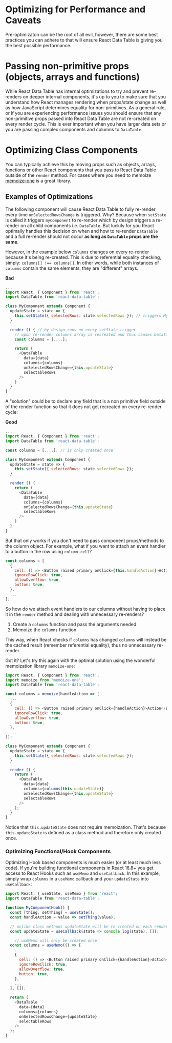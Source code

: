 
<Meta title="Performance/Optimization" id="performance-optimization" />

# Optimizing for Performance and Caveats

Pre-optimizaton can be the root of all evil, however, there are some best practices you can adhere to that will ensure React Data Table is giving you the best possible performance.

# Passing non-primitive props (objects, arrays and functions)

While React Data Table has internal optimizations to try and prevent re-renders on deeper internal components, it's up to you to make sure that you understand how React manages rendering when props/state change as well as how JavaScript determines equality for non-primitives. As a general rule, or if you are experiencing performance issues you should ensure that any non-primitive props passed into React Data Table are not re-created on every render cycle. This is ever important when you have larger data sets or you are passing complex components and columns to `DataTable`.

# Optimizing Class Components

You can typically achieve this by moving props such as objects, arrays, functions or other React components that you pass to React Data Table outside of the `render` method. For cases where you need to memoize [memoize-one](https://github.com/alexreardon/memoize-one) is a great library.

## Examples of Optimizations

The following component will cause React Data Table to fully re-render every time `onSelectedRowsChange` is triggered. Why? Because when `setState` is called it triggers `myComponent` to re-render which by design triggers a re-render on all child components i.e. `DataTable`. But luckily for you React optimally handles this decision on when and how to re-render `DataTable` and a full re-render should not occur **as long as `DataTable` props are the same**.

However, in the example below `columns` changes on every re-render because it's being re-created. This is due to referential equality checking, simply: `columns[] !== columns[]`. In other words, while both instances of `columns` contain the same elements, they are "different" arrays.

**Bad**

```js
...
import React, { Component } from 'react';
import DataTable from 'react-data-table';

class MyComponent extends Component {
  updateState = state => {
    this.setState({ selectedRows: state.selectedRows }); // triggers MyComponent to re-render with new state
  }

  render () { // by design runs on every setState trigger
    // upon re-render columns array is recreated and thus causes DataTable to re-render
    const columns = [....];

    return (
      <DataTable
        data={data}
        columns={columns}
        onSelectedRowsChange={this.updateState}
        selectableRows
      />
    )
  }
}
```

A "solution" could be to declare any field that is a non primitive field outside of the render function so that it does not get recreated on every re-render cycle:

**Good**

```js
...
import React, { Component } from 'react';
import DataTable from 'react-data-table';

const columns = [....]; // is only created once

class MyComponent extends Component {
  updateState = state => {
    this.setState({ selectedRows: state.selectedRows });
  }

  render () {
    return (
      <DataTable
        data={data}
        columns={columns}
        onSelectedRowsChange={this.updateState}
        selectableRows
      />
    )
  }
}

```

But that only works if you don't need to pass component props/methods to the column object. For example, what if you want to attach an event handler to a button in the row using `column.cell`?

```js
const columns = [
  {
    cell: () => <Button raised primary onClick={this.handleAction}>Action</Button>,
    ignoreRowClick: true,
    allowOverflow: true,
    button: true,
  },
  ...
];
```

So how do we attach event handlers to our columns without having to place it in the `render` method and dealing with unnecessary re-renders?

1. Create a `columns` function and pass the arguments needed
2. Memoize the `columns` function

This way, when React checks if `columns` has changed `columns` will instead be the cached result (remember referential equality), thus no unnecessary re-render.

Got it? Let's try this again with the optimal solution using the wonderful memoization library `memoize-one`:

```js
import React, { Component } from 'react';
import memoize from 'memoize-one';
import DataTable from 'react-data-table';

const columns = memoize(handleAction => [
  ...
  {
    cell: () => <Button raised primary onClick={handleAction}>Action</Button>,
    ignoreRowClick: true,
    allowOverflow: true,
    button: true,
  },
  ...
]);

class MyComponent extends Component {
  updateState = state => {
    this.setState({ selectedRows: state.selectedRows });
  }

  render () {
    return (
      <DataTable
        data={data}
        columns={columns(this.updateState)}
        onSelectedRowsChange={this.updateState}
        selectableRows
      />
    );
  }
}
```

Notice that `this.updateState` does not require memoization. That's because `this.updateState` is defined as a class method and therefore only created once.

### Optimizing Functional/Hook Components

Optimizing Hook based components is much easier (or at least much less code). If you're building functional components in React 16.8+ you get access to React Hooks such as `useMemo` and `useCallback`. In this example, simply wrap `columns` in a `useMemo` callback and your `updateState` into `useCallback`:

```js
import React, { useState, useMemo } from 'react';
import DataTable from 'react-data-table';

function MyComponentHook() {
  const [thing, setThing] = useState();
  const handleAction = value => setThing(value);

  // unlike class methods updateState will be re-created on each render pass, therefore, make sure that callbacks passed to onSelectedRowsChange are memoized using useCallback
  const updateState = useCallback(state => console.log(state), []);

	// useMemo will only be created once
  const columns = useMemo(() => [
    ...
    {
      cell: () => <Button raised primary onClick={handleAction}>Action</Button>,
      ignoreRowClick: true,
      allowOverflow: true,
      button: true,
    },
    ...
  ], []);

  return (
    <DataTable
      data={data}
      columns={columns}
      onSelectedRowsChange={updateState}
      selectableRows
    />
  );
}
```
